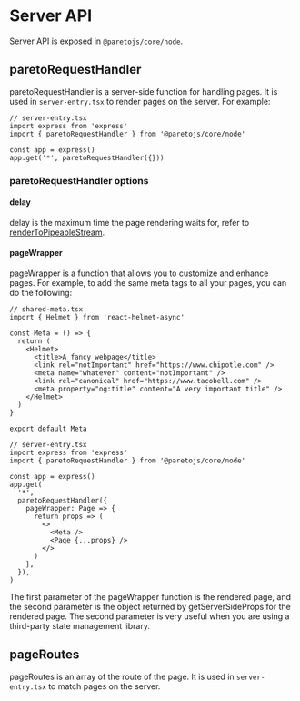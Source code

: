 # Server API

Server API is exposed in `@paretojs/core/node`.

## paretoRequestHandler

paretoRequestHandler is a server-side function for handling pages. It is used in `server-entry.tsx` to render pages on the server.
For example:

```tsx
// server-entry.tsx
import express from 'express'
import { paretoRequestHandler } from '@paretojs/core/node'

const app = express()
app.get('*', paretoRequestHandler({}))
```

### paretoRequestHandler options

#### delay

delay is the maximum time the page rendering waits for, refer to [renderToPipeableStream](https://react.dev/reference/react-dom/server/renderToReadableStream#rendertoreadablestream).

#### pageWrapper

pageWrapper is a function that allows you to customize and enhance pages. For example,
to add the same meta tags to all your pages, you can do the following:

```tsx
// shared-meta.tsx
import { Helmet } from 'react-helmet-async'

const Meta = () => {
  return (
    <Helmet>
      <title>A fancy webpage</title>
      <link rel="notImportant" href="https://www.chipotle.com" />
      <meta name="whatever" content="notImportant" />
      <link rel="canonical" href="https://www.tacobell.com" />
      <meta property="og:title" content="A very important title" />
    </Helmet>
  )
}

export default Meta

// server-entry.tsx
import express from 'express'
import { paretoRequestHandler } from '@paretojs/core/node'

const app = express()
app.get(
  '*',
  paretoRequestHandler({
    pageWrapper: Page => {
      return props => (
        <>
          <Meta />
          <Page {...props} />
        </>
      )
    },
  }),
)
```

The first parameter of the pageWrapper function is the rendered page, and the second parameter is the object returned by getServerSideProps for the rendered page. The second parameter is very useful when you are using a third-party state management library.

## pageRoutes

pageRoutes is an array of the route of the page. It is used in `server-entry.tsx` to match pages on the server.